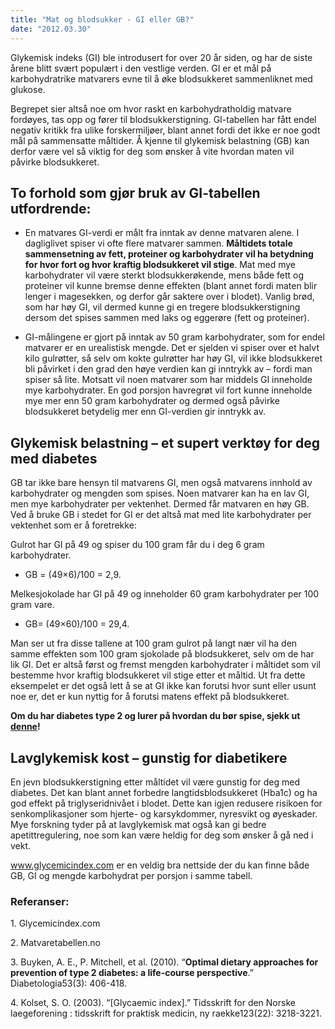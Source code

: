 ```yaml
---
title: "Mat og blodsukker - GI eller GB?"
date: "2012.03.30"
---
```


Glykemisk indeks (GI) ble introdusert for over 20 år siden, og har de siste årene blitt svært populært i den vestlige verden. GI er et mål på karbohydratrike matvarers evne til å øke blodsukkeret sammenliknet med glukose.

Begrepet sier altså noe om hvor raskt en karbohydratholdig matvare fordøyes, tas opp og fører til blodsukkerstigning. GI-tabellen har fått endel negativ kritikk fra ulike forskermiljøer, blant annet fordi det ikke er noe godt mål på sammensatte måltider. Å kjenne til glykemisk belastning (GB) kan derfor være vel så viktig for deg som ønsker å vite hvordan maten vil påvirke blodsukkeret.

## To forhold som gjør bruk av GI-tabellen utfordrende:

-   En matvares GI-verdi er målt fra inntak av denne matvaren alene. I dagliglivet spiser vi ofte flere matvarer sammen. **Måltidets totale sammensetning av fett, proteiner og karbohydrater vil ha betydning for hvor fort og hvor kraftig blodsukkeret vil stige**. Mat med mye karbohydrater vil være sterkt blodsukkerøkende, mens både fett og proteiner vil kunne bremse denne effekten (blant annet fordi maten blir lenger i magesekken, og derfor går saktere over i blodet). Vanlig brød, som har høy GI, vil dermed kunne gi en tregere blodsukkerstigning dersom det spises sammen med laks og eggerøre (fett og proteiner).

-   GI-målingene er gjort på inntak av 50 gram karbohydrater, som for endel matvarer er en urealistisk mengde. Det er sjelden vi spiser over et halvt kilo gulrøtter, så selv om kokte gulrøtter har høy GI, vil ikke blodsukkeret bli påvirket i den grad den høye verdien kan gi inntrykk av – fordi man spiser så lite. Motsatt vil noen matvarer som har middels GI inneholde mye karbohydrater. En god porsjon havregrøt vil fort kunne inneholde mye mer enn 50 gram karbohydrater og dermed også påvirke blodsukkeret betydelig mer enn GI-verdien gir inntrykk av.

## Glykemisk belastning – et supert verktøy for deg med diabetes

GB tar ikke bare hensyn til matvarens GI, men også matvarens innhold av karbohydrater og mengden som spises. Noen matvarer kan ha en lav GI, men mye karbohydrater per vektenhet. Dermed får matvaren en høy GB. Ved å bruke GB i stedet for GI er det altså mat med lite karbohydrater per vektenhet som er å foretrekke:

Gulrot har GI på 49 og spiser du 100 gram får du i deg 6 gram karbohydrater.

-   GB = (49×6)/100 = 2,9.

Melkesjokolade har GI på 49 og inneholder 60 gram karbohydrater per 100 gram vare.

-   GB= (49×60)/100 = 29,4.

Man ser ut fra disse tallene at 100 gram gulrot på langt nær vil ha den samme effekten som 100 gram sjokolade på blodsukkeret, selv om de har lik GI. Det er altså først og fremst mengden karbohydrater i måltidet som vil bestemme hvor kraftig blodsukkeret vil stige etter et måltid. Ut fra dette eksempelet er det også lett å se at GI ikke kan forutsi hvor sunt eller usunt noe er, det er kun nyttig for å forutsi matens effekt på blodsukkeret.

**Om du har diabetes type 2 og lurer på hvordan du bør spise, sjekk ut [denne](brokenlink/hvordan-bor-en-diabetiker-spise/ "Hvordan bør en diabetiker spise?")!**

## Lavglykemisk kost – gunstig for diabetikere

En jevn blodsukkerstigning etter måltidet vil være gunstig for deg med diabetes. Det kan blant annet forbedre langtidsblodsukkeret (Hba1c) og ha god effekt på triglyseridnivået i blodet. Dette kan igjen redusere risikoen for senkomplikasjoner som hjerte- og karsykdommer, nyresvikt og øyeskader. Mye forskning tyder på at lavglykemisk mat også kan gi bedre apetittregulering, noe som kan være heldig for deg som ønsker å gå ned i vekt.

[www.glycemicindex.com](http://www.glycemicindex.com) er en veldig bra nettside der du kan finne både GB, GI og mengde karbohydrat per porsjon i samme tabell.

### Referanser­:

1\. Glycemicindex.com

2\. Matvaretabellen.no

3\. Buyken, A. E., P. Mitchell, et al. (2010). “**Optimal dietary approaches for prevention of type 2 diabetes: a life-course perspective**.” Diabetologia53(3): 406-418.

4. Kolset, S. O. (2003). “\[Glycaemic index\].” Tidsskrift for den Norske laegeforening : tidsskrift for praktisk medicin, ny raekke123(22): 3218-3221.
